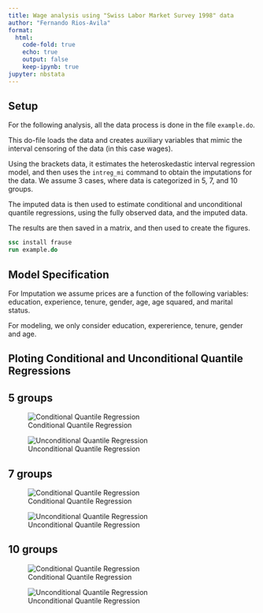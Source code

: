 ```yaml
---
title: Wage analysis using "Swiss Labor Market Survey 1998" data
author: "Fernando Rios-Avila"
format: 
  html: 
    code-fold: true
    echo: true
    output: false
    keep-ipynb: true
jupyter: nbstata
---
```


## Setup

For the following analysis, all the data process is done in the file `example.do`.

This do-file loads the data and creates auxiliary variables that mimic the interval censoring of the data (in this case wages). 

Using the brackets data, it estimates the heteroskedastic interval regression model, and then uses the `intreg_mi` command to obtain the imputations for the data. We assume 3 cases, where data is categorized in 5, 7, and 10 groups.

The imputed data is then used to estimate conditional and unconditional quantile regressions, using the fully observed data, and the imputed data.

The results are then saved in a matrix, and then used to create the figures.

```stata
ssc install frause
run example.do
```

## Model Specification

For Imputation we assume prices are a function of the following variables: education, experience, tenure, gender, age, age squared, and marital status.

For modeling, we only consider education, expererience, tenure, gender and age.

## Ploting Conditional and Unconditional Quantile Regressions

:::{.panel-tabset}

## 5 groups

::: {layout-ncol=2 .column-screen}

![Conditional Quantile Regression](fig_5_cqr.png)

![Unconditional Quantile Regression](fig_5_uqr.png)

:::


## 7 groups

::: {layout-ncol=2 .column-screen}

![Conditional Quantile Regression](fig_7_cqr.png)

![Unconditional Quantile Regression](fig_7_uqr.png)

:::


## 10 groups

::: {layout-ncol=2 .column-screen}

![Conditional Quantile Regression](fig_10_cqr.png)

![Unconditional Quantile Regression](fig_10_uqr.png)

:::

:::